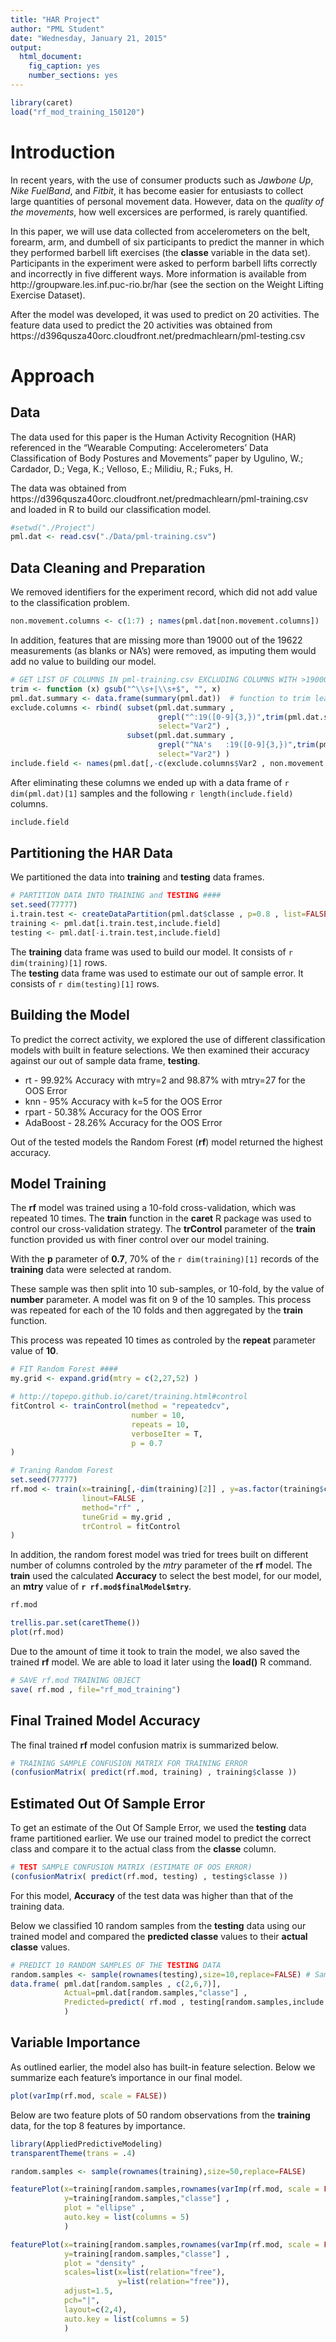 ```yaml
---
title: "HAR Project"
author: "PML Student"
date: "Wednesday, January 21, 2015"
output:
  html_document:
    fig_caption: yes
    number_sections: yes
---
```


```r
library(caret)
load("rf_mod_training_150120")
```




# Introduction
In recent years, with the use of consumer products such as _Jawbone Up_, _Nike FuelBand_, and _Fitbit_, it has become easier for entusiasts to collect large quantities of personal movement data.  However, data on the _quality of the movements_, how well excersices are performed, is rarely quantified.

In this paper, we will use data collected from accelerometers on the belt, forearm, arm, and dumbell of six participants to predict the manner in which they performed barbell lift exercises (the __classe__ variable in the data set).  Participants in the experiment were asked to perform barbell lifts correctly and incorrectly in five different ways.  More information is available from http://groupware.les.inf.puc-rio.br/har (see the section on the Weight Lifting Exercise Dataset). 

After the model was developed, it was used to predict on 20 activities.  The feature data used to predict the 20 activities was obtained from https://d396qusza40orc.cloudfront.net/predmachlearn/pml-testing.csv




# Approach




## Data
The data used for this paper is the Human Activity Recognition (HAR) referenced in the "Wearable Computing: Accelerometers' Data Classification of Body Postures and Movements" paper by Ugulino, W.; Cardador, D.; Vega, K.; Velloso, E.; Milidiu, R.; Fuks, H. 

The data was obtained from https://d396qusza40orc.cloudfront.net/predmachlearn/pml-training.csv and loaded in R to build our classification model.

```r
#setwd("./Project")
pml.dat <- read.csv("./Data/pml-training.csv")
```




## Data Cleaning and Preparation 
We removed identifiers for the experiment record, which did not add value to the classification problem.

```r
non.movement.columns <- c(1:7) ; names(pml.dat[non.movement.columns])
```


In addition, features that are missing more than 19000 out of the 19622 measurements (as blanks or NA's) were removed, as imputing them would add no value to building our model.

```r
# GET LIST OF COLUMNS IN pml-training.csv EXCLUDING COLUMNS WITH >19000 NA VALUES AND SPACES
trim <- function (x) gsub("^\\s+|\\s+$", "", x)
pml.dat.summary <- data.frame(summary(pml.dat))  # function to trim leading & trailing blanks 
exclude.columns <- rbind( subset(pml.dat.summary , 
                                 grepl("^:19([0-9]{3,})",trim(pml.dat.summary$Freq) ) , 
                                 select="Var2") ,
                          subset(pml.dat.summary , 
                                 grepl("^NA's   :19([0-9]{3,})",trim(pml.dat.summary$Freq) ) , 
                                 select="Var2") )
include.field <- names(pml.dat[,-c(exclude.columns$Var2 , non.movement.columns)])
```


After eliminating these columns we ended up with a data frame of `r dim(pml.dat)[1]` samples and the following `r length(include.field)` columns.

```r
include.field
```




## Partitioning the HAR Data
We partitioned the data into __training__ and __testing__ data frames.

```r
# PARTITION DATA INTO TRAINING and TESTING ####
set.seed(77777)
i.train.test <- createDataPartition(pml.dat$classe , p=0.8 , list=FALSE)
training <- pml.dat[i.train.test,include.field]
testing <- pml.dat[-i.train.test,include.field]
```

The __training__ data frame was used to build our model. It consists of `r dim(training)[1]` rows.  
The __testing__ data frame was used to estimate our out of sample error. It consists of `r dim(testing)[1]` rows.




## Building the Model

To predict the correct activity, we explored the use of different classification models with built in feature selections.  We then examined their accuracy against our out of sample data frame, __testing__.

* rt - 99.92% Accuracy with mtry=2 and 98.87% with mtry=27 for the OOS Error
* knn - 95% Accuracy with k=5 for the OOS Error
* rpart - 50.38% Accuracy for the OOS Error
* AdaBoost - 28.26% Accuracy for the OOS Error

Out of the tested models the Random Forest (__rf__) model returned the highest accuracy.

## Model Training 
 
The __rf__ model was trained using a 10-fold cross-validation, which was repeated 10 times. The __train__ function in the __caret__ R package was used to control our cross-validation strategy.  The __trControl__ parameter of the __train__ function provided us with finer control over our model training.  

With the __p__ parameter of __0.7__, 70% of the `r dim(training)[1]` records of the __training__ data were selected at random.  

These sample was then split into 10 sub-samples, or 10-fold, by the value of __number__ parameter.  A model was fit on 9 of the 10 samples.  This process was repeated for each of the 10 folds and then aggregated by the __train__ function.

This process was repeated 10 times as controled by the __repeat__ parameter value of __10__.

```r
# FIT Random Forest ####
my.grid <- expand.grid(mtry = c(2,27,52) )

# http://topepo.github.io/caret/training.html#control
fitControl <- trainControl(method = "repeatedcv", 
                           number = 10,
                           repeats = 10,
                           verboseIter = T,
                           p = 0.7
)  

# Traning Random Forest
set.seed(77777)
rf.mod <- train(x=training[,-dim(training)[2]] , y=as.factor(training$classe) ,
                linout=FALSE , 
                method="rf" , 
                tuneGrid = my.grid ,
                trControl = fitControl 
)
```

In addition, the random forest model was tried for trees built on different number of columns controled by the _mtry_ parameter of the __rf__ model.  The __train__ used the calculated __Accuracy__ to select the best model, for our model, an __mtry__ value of __`r rf.mod$finalModel$mtry`__.

```r
rf.mod

trellis.par.set(caretTheme())
plot(rf.mod)
```


Due to the amount of time it took to train the model, we also saved the trained __rf__ model. We are able to load it later using the __load()__ R command.
```r
# SAVE rf.mod TRAINING OBJECT
save( rf.mod , file="rf_mod_training")
```


## Final Trained Model Accuracy

The final trained __rf__ model confusion matrix is summarized below.

```r
# TRAINING SAMPLE CONFUSION MATRIX FOR TRAINING ERROR
(confusionMatrix( predict(rf.mod, training) , training$classe ))
```



## Estimated Out Of Sample Error
To get an estimate of the Out Of Sample Error, we used the __testing__ data frame partitioned earlier.  We use our trained model to predict the correct class and compare it to the actual class from the __classe__ column.
```r
# TEST SAMPLE CONFUSION MATRIX (ESTIMATE OF OOS ERROR)
(confusionMatrix( predict(rf.mod, testing) , testing$classe ))
```
For this model, __Accuracy__ of the test data was higher than that of the training data.

Below we classified 10 random samples from the __testing__ data using our trained model and compared the __predicted classe__ values to their __actual classe__ values.
```r
# PREDICT 10 RANDOM SAMPLES OF THE TESTING DATA
random.samples <- sample(rownames(testing),size=10,replace=FALSE) # Sample Observations
data.frame( pml.dat[random.samples , c(2,6,7)],
            Actual=pml.dat[random.samples,"classe"] ,
            Predicted=predict( rf.mod , testing[random.samples,include.field[1:52]] )
            )
```



## Variable Importance
As outlined earlier, the model also has built-in feature selection.  Below we summarize each feature's importance in our final model.
```r
plot(varImp(rf.mod, scale = FALSE))
```


Below are two feature plots of 50 random observations from the __training__ data, for the top 8 features by importance.

```r
library(AppliedPredictiveModeling)
transparentTheme(trans = .4)

random.samples <- sample(rownames(training),size=50,replace=FALSE)

featurePlot(x=training[random.samples,rownames(varImp(rf.mod, scale = FALSE)$importance)[1:8]] ,
            y=training[random.samples,"classe"] ,
            plot = "ellipse" ,
            auto.key = list(columns = 5)
            )

featurePlot(x=training[random.samples,rownames(varImp(rf.mod, scale = FALSE)$importance)[1:8]] ,
            y=training[random.samples,"classe"] ,
            plot = "density" ,
            scales=list(x=list(relation="free"),
                        y=list(relation="free")),
            adjust=1.5,
            pch="|",
            layout=c(2,4),
            auto.key = list(columns = 5)       
            )
```

